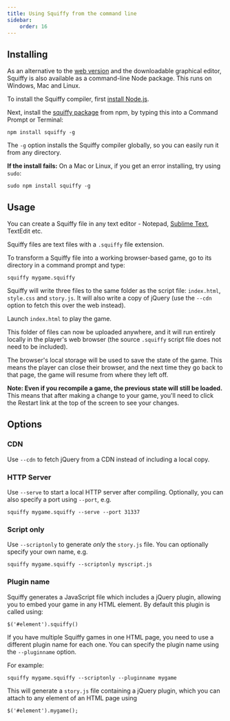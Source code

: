```yaml
---
title: Using Squiffy from the command line
sidebar:
    order: 16
---
```


Installing
----------

As an alternative to the [web version](http://textadventures.co.uk/squiffy/editor) and the downloadable graphical editor, Squiffy is also available as a command-line Node package. This runs on Windows, Mac and Linux.

To install the Squiffy compiler, first [install Node.js](http://nodejs.org/).

Next, install the [squiffy package](https://www.npmjs.org/package/squiffy) from npm, by typing this into a Command Prompt or Terminal:

```
npm install squiffy -g
```

The `-g` option installs the Squiffy compiler globally, so you can easily run it from any directory.

**If the install fails:** On a Mac or Linux, if you get an error installing, try using `sudo`:

```
sudo npm install squiffy -g
```

Usage
-----

You can create a Squiffy file in any text editor - Notepad, [Sublime Text](http://www.sublimetext.com/), TextEdit etc.

Squiffy files are text files with a `.squiffy` file extension.

To transform a Squiffy file into a working browser-based game, go to its directory in a command prompt and type:

```
squiffy mygame.squiffy
```

Squiffy will write three files to the same folder as the script file: `index.html`, `style.css` and `story.js`. It will also write a copy of jQuery (use the `--cdn` option to fetch this over the web instead).

Launch `index.html` to play the game.

This folder of files can now be uploaded anywhere, and it will run entirely locally in the player's web browser (the source `.squiffy` script file does not need to be included).

The browser's local storage will be used to save the state of the game. This means the player can close their browser, and the next time they go back to that page, the game will resume from where they left off.

**Note: Even if you recompile a game, the previous state will still be loaded.** This means that after making a change to your game, you'll need to click the Restart link at the top of the screen to see your changes.

Options
-------

### CDN

Use `--cdn` to fetch jQuery from a CDN instead of including a local copy.

### HTTP Server

Use `--serve` to start a local HTTP server after compiling. Optionally, you can also specify a port using `--port`, e.g.

```
squiffy mygame.squiffy --serve --port 31337
```

### Script only

Use `--scriptonly` to generate *only* the `story.js` file. You can optionally specify your own name, e.g.

```
squiffy mygame.squiffy --scriptonly myscript.js
```

### Plugin name

Squiffy generates a JavaScript file which includes a jQuery plugin, allowing you to embed your game in any HTML element. By default this plugin is called using:

```
$('#element').squiffy()
```

If you have multiple Squiffy games in one HTML page, you need to use a different plugin name for each one. You can specify the plugin name using the `--pluginname` option.

For example:

```
squiffy mygame.squiffy --scriptonly --pluginname mygame
```

This will generate a `story.js` file containing a jQuery plugin, which you can attach to any element of an HTML page using

```
$('#element').mygame();
```